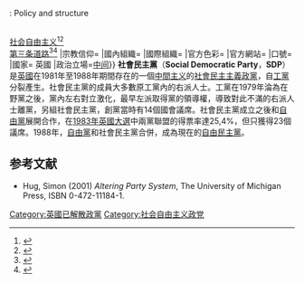 {{Infobox Political Party
|名字= 社會民主黨
|原文名= {{lang|en|Social Democratic Party}}
|黨代表色= {{Party meta/color/英國社會民主黨}}
|圖像=SDP Logo.png 
|圖像說明= 
|建立= 1981年3月26日
|解散= 1988年3月3日
|總部= 
|黨報= 
|意識形態= [[社會民主主義|社會民主主義]]<ref>{{Cite encyclopedia|url=https://www.britannica.com/topic/Social-Democratic-Party|title=Social Democratic Party {{!}} political party, United Kingdom|encyclopedia=Encyclopedia Britannica|access-date=2018-08-26|language=en|archive-date=2021-10-06|archive-url=https://web.archive.org/web/20211006085712/https://www.britannica.com/topic/Social-Democratic-Party|dead-url=no}}: Policy and structure</ref><br>[[社会自由主义|社会自由主义]]<ref name="Driver2011">{{cite book|author=Stephen Driver|title=Understanding British Party Politics|url=https://books.google.com/books?id=2_Qq6RJr6_QC&pg=PA117|year=2011|publisher=Polity|isbn=978-0-7456-4077-8|page=117|access-date=2021-09-18|archive-date=2021-09-23|archive-url=https://web.archive.org/web/20210923033747/https://books.google.com/books?id=2_Qq6RJr6_QC&pg=PA117|dead-url=no}}</ref><ref name="Adams1998">{{cite book|author=Ian Adams|title=Ideology and Politics in Britain Today|url=https://books.google.com/books?id=_7t714alm68C&pg=PA63|year=1998|publisher=Manchester University Press|isbn=978-0-7190-5056-5|page=63|access-date=2021-09-18|archive-date=2021-04-14|archive-url=https://web.archive.org/web/20210414155126/https://books.google.com/books?id=_7t714alm68C&pg=PA63|dead-url=no}}</ref><br>[[第三条道路|第三条道路]]<ref name="Driver2011">{{cite book|author=Stephen Driver|title=Understanding British Party Politics|url=https://books.google.com/books?id=2_Qq6RJr6_QC&pg=PA117|year=2011|publisher=Polity|isbn=978-0-7456-4077-8|page=117}}</ref><ref name="Adams1998">{{cite book|author=Ian Adams|title=Ideology and Politics in Britain Today|url=https://books.google.com/books?id=_7t714alm68C&pg=PA63|year=1998|publisher=Manchester University Press|isbn=978-0-7190-5056-5|page=63}}</ref>
|宗教信仰= 
|國內組織= 
|國際組織= 
|官方色彩= 
|官方網站= 
|口號= 
|國家= 英國
|政治立場=[[中间主义|中间]]}}
'''社會民主黨'''（'''Social Democratic Party'''，'''SDP'''）是[[英國|英國]]在1981年至1988年期間存在的一個[[中间主义|中間主义]]的[[社會民主主義|社會民主主義]][[政黨|政黨]]，自[[工黨_(英國)|工黨]]分裂產生。社會民主黨的成員大多數原工黨內的右派人士。工黨在1979年淪為在野黨之後，黨內左右對立激化，最早左派取得黨的領導權，導致對此不滿的右派人士離黨，另組社會民主黨，創黨當時有14個國會議席。社會民主黨成立之後和[[自由黨_(英國)|自由黨]]展開合作，在[[1983年英國大選|1983年英國大選]]中兩黨聯盟的得票率達25,4%，但只獲得23個議席。1988年，[[自由党_(英国)|自由黨]]和社會民主黨合併，成為現在的[[自由民主黨_(英國)|自由民主黨]]。

== 参考文献 ==
* Hug, Simon (2001) ''Altering Party System'', The University of Michigan Press, ISBN 0-472-11184-1.

[[Category:英國已解散政黨|Category:英國已解散政黨]]
{{英国政党}}
<references />
[[Category:社会自由主义政党|Category:社会自由主义政党]]